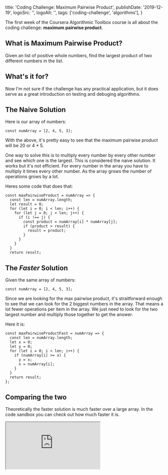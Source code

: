   title: 'Coding Challenge: Maximum Pairwise Product',
  publishDate: '2019-12-19',
  logoSrc: '',
  logoAlt: '',
  tags: ['coding-challenge', 'algorithms'],
}

<Metadata metadata={metadata} />

The first week of the Coursera Algorithmic Toolbox course is all about the coding challenge: **maximum pairwise product**.

## What is Maximum Pairwise Product?
Given an list of positive whole numbers, find the largest product of two different numbers in the list.

## What's it for?
Now I'm not sure if the challenge has any practical application, but it does serve as a great introduction on testing and
debuging algorithms.

## The Naive Solution
Here is our array of numbers:
```
const numArray = [2, 4, 5, 3];
```
With the above, it's pretty easy to see that the maximum pairwise product will be 20 or 4 * 5.

One way to solve this is to multiply every number by every other number and see which one is the largest. This is considered the
naive solution. It works but it's not efficient. For every number in the array you have to multiply it times every other number.
As the array grows the number of operations grows by a lot.

Heres some code that does that:
```
const maxPairwiseProduct = numArray => {
  const len = numArray.length;
  let result = 0;
  for (let i = 0; i < len; i++) {
    for (let j = 0; j < len; j++) {
      if (i !== j) {
        const product = numArray[i] * numArray[j];
        if (product > result) {
          result = product;
        }
      }
    }
  }
  return result;
```

## The _Faster_ Solution

Given the same array of numbers:
```
const numArray = [2, 4, 5, 3];
```

Since we are looking for the max pairwise product, it's straitforward enough to see that we can look for the 2 biggest numbers in the array.
That means a lot fewer operations per item in the array. We just need to look for the two largest number and multiply those together to get
the answer.

Here it is:
```
const maxPairwiseProductFast = numArray => {
  const len = numArray.length;
  let x = 0;
  let y = 0;
  for (let i = 0; i < len; i++) {
    if (numArray[i] >= x) {
      y = x;
      x = numArray[i];
    }
  }
  return result;
};
```
## Comparing the two
Theoretically the faster solution is much faster over a large array. In the code sandbox you can check out how much faster it is.

<iframe
  src="https://codesandbox.io/embed/maximum-pairwise-product-p3bej?fontsize=14&hidenavigation=1&theme=dark"
  style={{width:"100%", height:"500px", border:"0", borderRadius: "4px", overflow:"hidden;"}}
  title="maximum-pairwise-product"
  allow="geolocation; microphone; camera; midi; vr; accelerometer; gyroscope; payment; ambient-light-sensor; encrypted-media; usb"
  sandbox="allow-modals allow-forms allow-popups allow-scripts allow-same-origin"
/>

The actual execution time will vary a bit, but as you can see the fast solution is _much_ faster. With 10,000 items in the array,
the naive solution takes somewhere between 380 and 420 milliseconds. The fast solution takes between 0 and 2 milliseconds.

## Takeaways
- It's amazing how much faster some solutions are over others
- With two or more solutions, comparison is much easier

<ArticleFooter />
